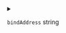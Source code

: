 
<details>
<summary>

`bindAddress`  <span class="config-field-type">string</span> 

</summary>

BindAddress is the address DevSpace should listen on. Optional and defaults
to localhost.

</details>

